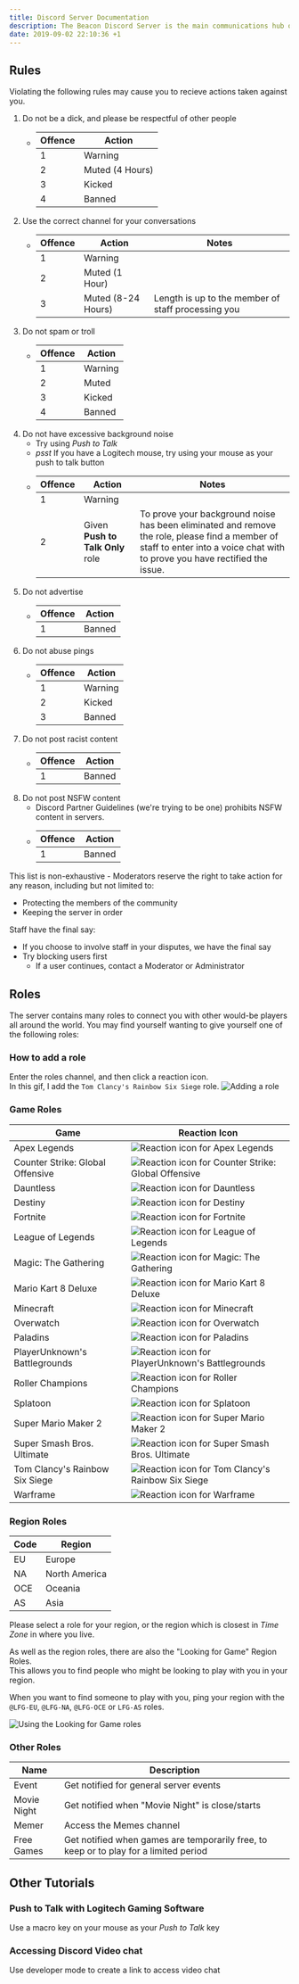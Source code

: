 ```yaml
---
title: Discord Server Documentation
description: The Beacon Discord Server is the main communications hub of all actions done on The Beacon. Learn how to utilise the server to the best ability, whilst following the rules.
date: 2019-09-02 22:10:36 +1
---
```



## Rules
Violating the following rules may cause you to recieve actions taken against you.

1. Do not be a dick, and please be respectful of other people
	- Offence | Action
	  ------- | -----------
		1       | Warning
		2       | Muted (4 Hours)
		3       | Kicked
		4       | Banned
2. Use the correct channel for your conversations
	- Offence | Action             | Notes
	  ------- | ------------------ | -----
		1       | Warning            |
		2       | Muted (1 Hour)     |
		3       | Muted (8-24 Hours) | Length is up to the member of staff processing you
3. Do not spam or troll
	- Offence | Action     
	  ------- | -----------
		1       | Warning
		2       | Muted
		3       | Kicked
		4       | Banned
4. Do not have excessive background noise
	- Try using _Push to Talk_
	- _psst_ <Link to="/docs/discord/logitech-push-to-talk">If you have a Logitech mouse, try using your mouse as your push to talk button</Link>
	- Offence | Action                           | Notes
	  ------- | -------------------------------- | ------
		1       | Warning                          |
		2       | Given **Push to Talk Only** role | To prove your background noise has been eliminated and remove the role, please find a member of staff to enter into a voice chat with to prove you have rectified the issue.
5. Do not advertise
	- Offence | Action
	  ------- | -----------
		1       | Banned
6. Do not abuse pings
	- Offence | Action
		------- | -----------
		1       | Warning
		2       | Kicked
		3       | Banned
7. Do not post racist content
	- Offence | Action
	  ------- | -----------
		1       | Banned
8. Do not post NSFW content
	- Discord Partner Guidelines (we're trying to be one) prohibits NSFW content in servers.
	- Offence | Action
	  ------- | -----------
		1       | Banned

This list is non-exhaustive - Moderators reserve the right to take action for any reason, including but not limited to:
- Protecting the members of the community
- Keeping the server in order

Staff have the final say:
- If you choose to involve staff in your disputes, we have the final say
- Try blocking users first
	- If a user continues, contact a Moderator or Administrator

## Roles
The server contains many roles to connect you with other would-be players all around the world.
You may find yourself wanting to give yourself one of the following roles:

### How to add a role
Enter the roles channel, and then click a reaction icon.  
In this gif, I add the `Tom Clancy's Rainbow Six Siege` role.
<img src={rolesGif} alt="Adding a role" />

### Game Roles

Game                              | Reaction Icon                                                                                                         |
--------------------------------- | --------------------------------------------------------------------------------------------------------------------- |
Apex Legends                      | <img src="https://cdn.discordapp.com/emojis/602570214072385536.png?v=1" className={styles.icon} alt="Reaction icon for Apex Legends" title="Reaction icon for Apex Legends" />
Counter Strike: Global Offensive  | <img src="https://cdn.discordapp.com/emojis/602573024452935680.png?v=1" className={styles.icon} alt="Reaction icon for Counter Strike: Global Offensive" title="Reaction icon for Counter Strike: Global Offensive" />
Dauntless                         | <img src="https://cdn.discordapp.com/emojis/602569854259560458.png?v=1" className={styles.icon} alt="Reaction icon for Dauntless" title="Reaction icon for Dauntless" />
Destiny                           | <img src="https://cdn.discordapp.com/emojis/602571885657718822.png?v=1" className={styles.icon} alt="Reaction icon for Destiny" title="Reaction icon for Destiny" />
Fortnite                          | <img src="https://cdn.discordapp.com/emojis/602570231306518528.png?v=1" className={styles.icon} alt="Reaction icon for Fortnite" title="Reaction icon for Fortnite" />
League of Legends                 | <img src="https://cdn.discordapp.com/emojis/602570255646326784.png?v=1" className={styles.icon} alt="Reaction icon for League of Legends" title="Reaction icon for League of Legends" />
Magic: The Gathering              | <img src="https://cdn.discordapp.com/emojis/602570317587677184.png?v=1" className={styles.icon} alt="Reaction icon for Magic: The Gathering" title="Reaction icon for Magic: The Gathering" />
Mario Kart 8 Deluxe               | <img src="https://cdn.discordapp.com/emojis/602572110132674570.png?v=1" className={styles.icon} alt="Reaction icon for Mario Kart 8 Deluxe" title="Reaction icon for Mario Kart 8 Deluxe" />
Minecraft                         | <img src="https://cdn.discordapp.com/emojis/602572142667759616.png?v=1" className={styles.icon} alt="Reaction icon for Minecraft" title="Reaction icon for Minecraft" />
Overwatch                         | <img src="https://cdn.discordapp.com/emojis/602570373615190016.png?v=1" className={styles.icon} alt="Reaction icon for Overwatch" title="Reaction icon for Overwatch" />
Paladins                          | <img src="https://cdn.discordapp.com/emojis/607216511513526291.png?v=1" className={styles.icon} alt="Reaction icon for Paladins" title="Reaction icon for Paladins" />
PlayerUnknown's Battlegrounds     | <img src="https://cdn.discordapp.com/emojis/602570335514132558.png?v=1" className={styles.icon} alt="Reaction icon for PlayerUnknown's Battlegrounds" title="Reaction icon for PlayerUnknown's Battlegrounds" />
Roller Champions                  | <img src="https://cdn.discordapp.com/emojis/602571869438083093.png?v=1" className={styles.icon} alt="Reaction icon for Roller Champions" title="Reaction icon for Roller Champions" />
Splatoon                          | <img src="https://cdn.discordapp.com/emojis/602570433811972106.png?v=1" className={styles.icon} alt="Reaction icon for Splatoon" title="Reaction icon for Splatoon" />
Super Mario Maker 2               | <img src="https://cdn.discordapp.com/emojis/602571872630079565.png?v=1" className={styles.icon} alt="Reaction icon for Super Mario Maker 2" title="Reaction icon for Super Mario Maker 2" />
Super Smash Bros. Ultimate        | <img src="https://cdn.discordapp.com/emojis/602570362261209088.png?v=1" className={styles.icon} alt="Reaction icon for Super Smash Bros. Ultimate" title="Reaction icon for Super Smash Bros. Ultimate" />
Tom Clancy's Rainbow Six Siege    | <img src="https://cdn.discordapp.com/emojis/602570339813163026.png?v=1" className={styles.icon} alt="Reaction icon for Tom Clancy's Rainbow Six Siege" title="Reaction icon for Tom Clancy's Rainbow Six Siege" />
Warframe                          | <img src="https://cdn.discordapp.com/emojis/602570402035924993.png?v=1" className={styles.icon} alt="Reaction icon for Warframe" title="Reaction icon for Warframe" />

### Region Roles
Code | Region
---- | ----------------
EU   | Europe
NA   | North America
OCE  | Oceania
AS   | Asia

Please select a role for your region, or the region which is closest in _Time Zone_ in where you live.

As well as the region roles, there are also the "Looking for Game" Region Roles.  
This allows you to find people who might be looking to play with you in your region.

When you want to find someone to play with you, ping your region with the `@LFG-EU`, `@LFG-NA`, `@LFG-OCE` or `LFG-AS` roles.

<img src={lfgGif} alt="Using the Looking for Game roles" />

### Other Roles

Name        | Description
----------- | -------------------------------
Event       | Get notified for general server events
Movie Night | Get notified when "Movie Night" is close/starts
Memer       | Access the Memes channel
Free Games  | Get notified when games are temporarily free, to keep or to play for a limited period

## Other Tutorials
### Push to Talk with Logitech Gaming Software
<Link to="/docs/discord/logitech-push-to-talk">Use a macro key on your mouse as your <i>Push to Talk</i> key</Link>

### Accessing Discord Video chat
<Link to="/docs/discord/accessing-video-chat">Use developer mode to create a link to access video chat</Link>
